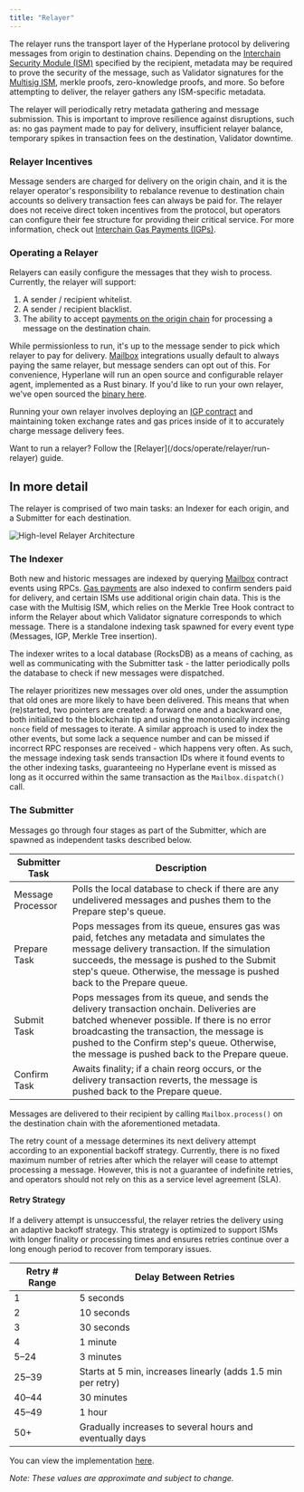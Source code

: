 ```yaml
---
title: "Relayer"
---
```


The relayer runs the transport layer of the Hyperlane protocol by delivering messages from origin to destination chains. Depending on the [Interchain Security Module (ISM)](/docs/protocol/ISM/modular-security) specified by the recipient, metadata may be required to prove the security of the message, such as Validator signatures for the [Multisig ISM](/docs/protocol/ISM/standard-ISMs/multisig-ISM), merkle proofs, zero-knowledge proofs, and more. So before attempting to deliver, the relayer gathers any ISM-specific metadata.

<Tip>
  The relayer will periodically retry metadata gathering and message submission.
  This is important to improve resilience against disruptions, such as: no gas
  payment made to pay for delivery, insufficient relayer balance, temporary
  spikes in transaction fees on the destination, Validator downtime.
</Tip>

### Relayer Incentives

Message senders are charged for delivery on the origin chain, and it is the relayer operator's responsibility to rebalance revenue to destination chain accounts so delivery transaction fees can always be paid for. The relayer does not receive direct token incentives from the protocol, but operators can configure their fee structure for providing their critical service. For more information, check out [Interchain Gas Payments (IGPs)](/docs/protocol/core/interchain-gas-payment).

### Operating a Relayer

Relayers can easily configure the messages that they wish to process. Currently, the relayer will support:

1. A sender / recipient whitelist.
2. A sender / recipient blacklist.
3. The ability to accept [payments on the origin chain](../../reference/messaging/send.mdx#quote-dispatch) for processing a message on the destination chain.

While permissionless to run, it's up to the message sender to pick which relayer to pay for delivery. [Mailbox](/docs/protocol/core/mailbox) integrations usually default to always paying the same relayer, but message senders can opt out of this. For convenience, Hyperlane will run an open source and configurable relayer agent, implemented as a Rust binary. If you'd like to run your own relayer, we've open sourced the [binary here](https://github.com/hyperlane-xyz/hyperlane-monorepo/tree/main/rust/main/agents/relayer).

Running your own relayer involves deploying an [IGP contract](/docs/protocol/core/interchain-gas-payment) and maintaining token exchange rates and gas prices inside of it to accurately charge message delivery fees.

<Info>
  Want to run a relayer? Follow the [Relayer](/docs/operate/relayer/run-relayer)
  guide.
</Info>

## In more detail

The relayer is comprised of two main tasks: an Indexer for each origin, and a Submitter for each destination.

![High-level Relayer Architecture](/images/docs/operate/relayer-architecture-high-level.png)

### The Indexer

Both new and historic messages are indexed by querying [Mailbox](/docs/protocol/core/mailbox) contract events using RPCs. [Gas payments](/docs/protocol/core/interchain-gas-payment) are also indexed to confirm senders paid for delivery, and certain ISMs use additional origin chain data. This is the case with the Multisig ISM, which relies on the Merkle Tree Hook contract to inform the Relayer about which Validator signature corresponds to which message. There is a standalone indexing task spawned for every event type (Messages, IGP, Merkle Tree insertion).

The indexer writes to a local database (RocksDB) as a means of caching, as well as communicating with the Submitter task - the latter periodically polls the database to check if new messages were dispatched.

The relayer prioritizes new messages over old ones, under the assumption that old ones are more likely to have been delivered. This means that when (re)started, two pointers are created: a forward one and a backward one, both initialized to the blockchain tip and using the monotonically increasing `nonce` field of messages to iterate. A similar approach is used to index the other events, but some lack a sequence number and can be missed if incorrect RPC responses are received - which happens very often. As such, the message indexing task sends transaction IDs where it found events to the other indexing tasks, guaranteeing no Hyperlane event is missed as long as it occurred within the same transaction as the `Mailbox.dispatch()` call.

### The Submitter

Messages go through four stages as part of the Submitter, which are spawned as independent tasks described below.

<table>
  <thead>
    <tr>
      <th>Submitter Task</th>
      <th>Description</th>
    </tr>
  </thead>
  <tbody>
    <tr>
      <td>Message Processor</td>
      <td>
        Polls the local database to check if there are any undelivered messages
        and pushes them to the Prepare step's queue.
      </td>
    </tr>
    <tr>
      <td>Prepare Task</td>
      <td>
        Pops messages from its queue, ensures gas was paid, fetches any metadata
        and simulates the message delivery transaction. If the simulation
        succeeds, the message is pushed to the Submit step's queue. Otherwise,
        the message is pushed back to the Prepare queue.
      </td>
    </tr>
    <tr>
      <td>Submit Task</td>
      <td>
        Pops messages from its queue, and sends the delivery transaction
        onchain. Deliveries are batched whenever possible. If there is no error
        broadcasting the transaction, the message is pushed to the Confirm
        step's queue. Otherwise, the message is pushed back to the Prepare
        queue.
      </td>
    </tr>
    <tr>
      <td>Confirm Task</td>
      <td>
        Awaits finality; if a chain reorg occurs, or the delivery transaction
        reverts, the message is pushed back to the Prepare queue.
      </td>
    </tr>
  </tbody>
</table>

Messages are delivered to their recipient by calling `Mailbox.process()` on the destination chain with the aforementioned metadata.

The retry count of a message determines its next delivery attempt according to an exponential backoff strategy. Currently, there is no fixed maximum number of retries after which the relayer will cease to attempt processing a message. However, this is not a guarantee of indefinite retries, and operators should not rely on this as a service level agreement (SLA).

#### Retry Strategy

If a delivery attempt is unsuccessful, the relayer retries the delivery using an adaptive backoff strategy. This strategy is optimized to support ISMs with longer finality or processing times and ensures retries continue over a long enough period to recover from temporary issues.

| Retry # Range | Delay Between Retries                                        |
| ------------- | ------------------------------------------------------------ |
| 1             | 5 seconds                                                    |
| 2             | 10 seconds                                                   |
| 3             | 30 seconds                                                   |
| 4             | 1 minute                                                     |
| 5–24          | 3 minutes                                                    |
| 25–39         | Starts at 5 min, increases linearly (adds 1.5 min per retry) |
| 40–44         | 30 minutes                                                   |
| 45–49         | 1 hour                                                       |
| 50+           | Gradually increases to several hours and eventually days     |

You can view the implementation [here](https://github.com/hyperlane-xyz/hyperlane-monorepo/blob/1d8ada64736b09d9878d2a11568c04d522f515b8/rust/main/agents/relayer/src/msg/pending_message.rs#L733).

_Note: These values are approximate and subject to change._
